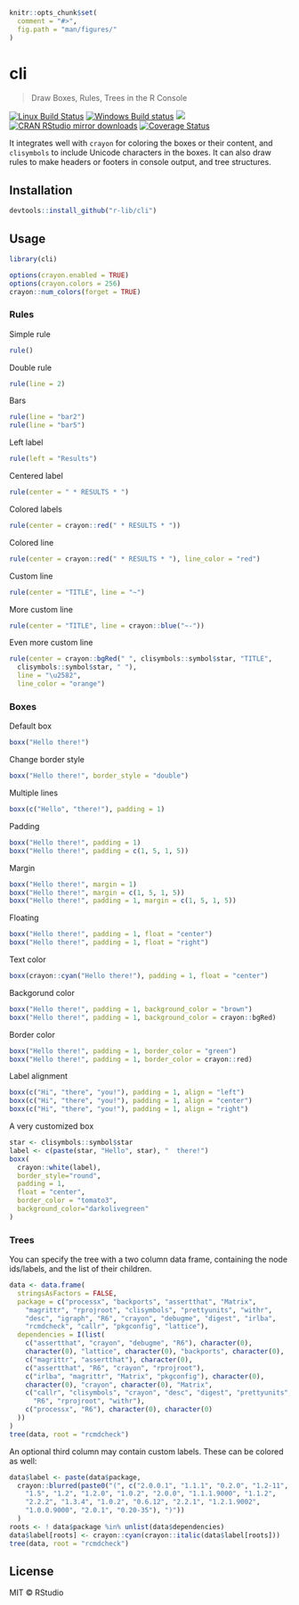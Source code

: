 
```r
knitr::opts_chunk$set(
  comment = "#>",
  fig.path = "man/figures/"
)
```

# cli

> Draw Boxes, Rules, Trees in the R Console

[![Linux Build Status](https://api.travis-ci.org/r-lib/cli.svg?branch=master)](https://travis-ci.org/r-lib/cli)
[![Windows Build status](https://ci.appveyor.com/api/projects/status/github/r-lib/cli?svg=true)](https://ci.appveyor.com/project/gaborcsardi/cli)
[![](http://www.r-pkg.org/badges/version/cli)](http://www.r-pkg.org/pkg/cli)
[![CRAN RStudio mirror downloads](http://cranlogs.r-pkg.org/badges/cli)](http://www.r-pkg.org/pkg/cli)
[![Coverage Status](https://img.shields.io/codecov/c/github/r-lib/cli/master.svg)](https://codecov.io/github/r-lib/cli?branch=master)

It integrates well with `crayon` for coloring the boxes or their content,
and `clisymbols` to include Unicode characters in the boxes. It can also
draw rules to make headers or footers in console output, and tree
structures.

## Installation

```r
devtools::install_github("r-lib/cli")
```

## Usage

```r
library(cli)
```

```r
options(crayon.enabled = TRUE)
options(crayon.colors = 256)
crayon::num_colors(forget = TRUE)
```

### Rules

Simple rule

```r
rule()
```

Double rule

```r
rule(line = 2)
```

Bars

```r
rule(line = "bar2")
rule(line = "bar5")
```

Left label

```r
rule(left = "Results")
```

Centered label

```r
rule(center = " * RESULTS * ")
```

Colored labels

```r
rule(center = crayon::red(" * RESULTS * "))
```

Colored line

```r
rule(center = crayon::red(" * RESULTS * "), line_color = "red")
```

Custom line

```r
rule(center = "TITLE", line = "~")
```

More custom line

```r
rule(center = "TITLE", line = crayon::blue("~-"))
```
Even more custom line

```r
rule(center = crayon::bgRed(" ", clisymbols::symbol$star, "TITLE",
  clisymbols::symbol$star, " "),
  line = "\u2582",
  line_color = "orange")
```

### Boxes

Default box

```r
boxx("Hello there!")
```

Change border style

```r
boxx("Hello there!", border_style = "double")
```

Multiple lines

```r
boxx(c("Hello", "there!"), padding = 1)
```

Padding

```r
boxx("Hello there!", padding = 1)
boxx("Hello there!", padding = c(1, 5, 1, 5))
```

Margin

```r
boxx("Hello there!", margin = 1)
boxx("Hello there!", margin = c(1, 5, 1, 5))
boxx("Hello there!", padding = 1, margin = c(1, 5, 1, 5))
```

Floating

```r
boxx("Hello there!", padding = 1, float = "center")
boxx("Hello there!", padding = 1, float = "right")
```

Text color

```r
boxx(crayon::cyan("Hello there!"), padding = 1, float = "center")
```

Backgorund color

```r
boxx("Hello there!", padding = 1, background_color = "brown")
boxx("Hello there!", padding = 1, background_color = crayon::bgRed)
```

Border color

```r
boxx("Hello there!", padding = 1, border_color = "green")
boxx("Hello there!", padding = 1, border_color = crayon::red)
```

Label alignment

```r
boxx(c("Hi", "there", "you!"), padding = 1, align = "left")
boxx(c("Hi", "there", "you!"), padding = 1, align = "center")
boxx(c("Hi", "there", "you!"), padding = 1, align = "right")
```

A very customized box

```r
star <- clisymbols::symbol$star
label <- c(paste(star, "Hello", star), "  there!")
boxx(
  crayon::white(label),
  border_style="round",
  padding = 1,
  float = "center",
  border_color = "tomato3",
  background_color="darkolivegreen"
)
```

### Trees

You can specify the tree with a two column data frame, containing the
node ids/labels, and the list of their children.

```r
data <- data.frame(
  stringsAsFactors = FALSE,
  package = c("processx", "backports", "assertthat", "Matrix",
    "magrittr", "rprojroot", "clisymbols", "prettyunits", "withr",
    "desc", "igraph", "R6", "crayon", "debugme", "digest", "irlba",
    "rcmdcheck", "callr", "pkgconfig", "lattice"),
  dependencies = I(list(
    c("assertthat", "crayon", "debugme", "R6"), character(0),
    character(0), "lattice", character(0), "backports", character(0),
    c("magrittr", "assertthat"), character(0),
    c("assertthat", "R6", "crayon", "rprojroot"),
    c("irlba", "magrittr", "Matrix", "pkgconfig"), character(0),
    character(0), "crayon", character(0), "Matrix",
    c("callr", "clisymbols", "crayon", "desc", "digest", "prettyunits",
      "R6", "rprojroot", "withr"),
    c("processx", "R6"), character(0), character(0)
  ))
)
tree(data, root = "rcmdcheck")
```

An optional third column may contain custom labels. These can be colored
as well:

```r
data$label <- paste(data$package,
  crayon::blurred(paste0("(", c("2.0.0.1", "1.1.1", "0.2.0", "1.2-11",
    "1.5", "1.2", "1.2.0", "1.0.2", "2.0.0", "1.1.1.9000", "1.1.2",
    "2.2.2", "1.3.4", "1.0.2", "0.6.12", "2.2.1", "1.2.1.9002",
    "1.0.0.9000", "2.0.1", "0.20-35"), ")"))
  )
roots <- ! data$package %in% unlist(data$dependencies)
data$label[roots] <- crayon::cyan(crayon::italic(data$label[roots]))
tree(data, root = "rcmdcheck")
```

## License

MIT © RStudio
